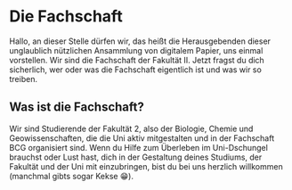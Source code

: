 # Die Fachschaft {#fachschaft}

Hallo, an dieser Stelle dürfen wir, das heißt die Herausgebenden dieser unglaublich nützlichen Ansammlung von digitalem Papier, uns einmal vorstellen. Wir sind die Fachschaft der Fakultät II. Jetzt fragst du dich sicherlich, wer oder was die Fachschaft eigentlich ist und was wir so treiben.

## Was ist die Fachschaft? {#fachschaft-was-ist-das}

Wir sind Studierende der Fakultät 2, also der Biologie, Chemie und Geowissenschaften, die die Uni aktiv mitgestalten und in der Fachschaft BCG organisiert sind. Wenn du Hilfe zum Überleben im Uni-Dschungel brauchst oder Lust hast, dich in der Gestaltung deines Studiums, der Fakultät und der Uni mit einzubringen, bist du bei uns herzlich willkommen (manchmal gibts sogar Kekse 😁).